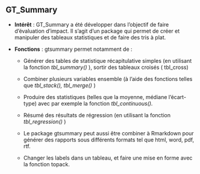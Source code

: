 ## GT_Summary

-   **Intérêt** : GT_Summary a été développer dans l'objectif de faire d'évaluation d'impact. Il s'agit d'un package qui permet de créer et manipuler des tableaux statistiques et de faire des tris à plat.

-   **Fonctions** : gtsummary permet notamment de :

    -   Générer des tables de statistique récapitulative simples (en utilisant la fonction *tbl_summary()* ), sortir des tableaux croisés ( tbl_cross)

    -   Combiner plusieurs variables ensemble (à l'aide des fonctions telles que *tbl_stack(), tbl_merge()* )

    -   Produire des statistiques (telles que la moyenne, médiane l'écart-type) avec par exemple la fonction *tbl_continuous().*

    -   Résumé des résultats de régression (en utilisant la fonction *tbl_regression()* )

    -   Le package gtsummary peut aussi être combiner à Rmarkdown pour générer des rapports sous différents formats tel que html, word, pdf, rtf.

    -   Changer les labels dans un tableau, et faire une mise en forme avec la fonction topack.  
